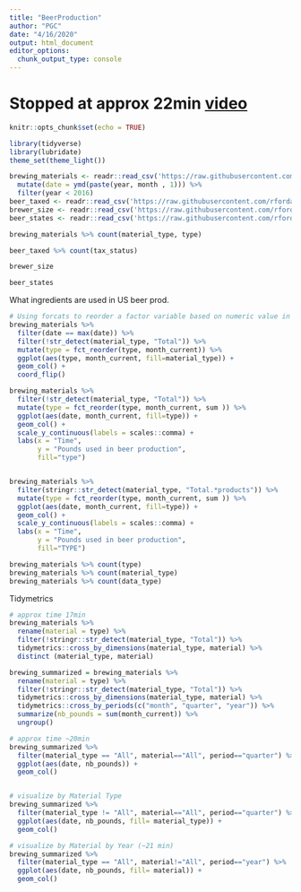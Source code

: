 ```yaml
---
title: "BeerProduction"
author: "PGC"
date: "4/16/2020"
output: html_document
editor_options: 
  chunk_output_type: console
---
```


# Stopped at approx 22min [video](https://www.youtube.com/watch?v=1R4X09w7tQ8)

```r
knitr::opts_chunk$set(echo = TRUE)
```


```r
library(tidyverse)
library(lubridate)
theme_set(theme_light())

brewing_materials <- readr::read_csv('https://raw.githubusercontent.com/rfordatascience/tidytuesday/master/data/2020/2020-03-31/brewing_materials.csv') %>% 
  mutate(date = ymd(paste(year, month , 1))) %>%
  filter(year < 2016)
beer_taxed <- readr::read_csv('https://raw.githubusercontent.com/rfordatascience/tidytuesday/master/data/2020/2020-03-31/beer_taxed.csv')
brewer_size <- readr::read_csv('https://raw.githubusercontent.com/rfordatascience/tidytuesday/master/data/2020/2020-03-31/brewer_size.csv')
beer_states <- readr::read_csv('https://raw.githubusercontent.com/rfordatascience/tidytuesday/master/data/2020/2020-03-31/beer_states.csv')
```


```r
brewing_materials %>% count(material_type, type)

beer_taxed %>% count(tax_status)

brewer_size

beer_states
```


What ingredients are used in US beer prod.
```r
# Using forcats to reorder a factor variable based on numeric value in another column
brewing_materials %>%
  filter(date == max(date)) %>%
  filter(!str_detect(material_type, "Total")) %>%
  mutate(type = fct_reorder(type, month_current)) %>%
  ggplot(aes(type, month_current, fill=material_type)) +
  geom_col() + 
  coord_flip()

brewing_materials %>%
  filter(!str_detect(material_type, "Total")) %>%
  mutate(type = fct_reorder(type, month_current, sum )) %>%
  ggplot(aes(date, month_current, fill=type)) +
  geom_col() +
  scale_y_continuous(labels = scales::comma) +
  labs(x = "Time",
       y = "Pounds used in beer production",
       fill="type")


brewing_materials %>%
  filter(stringr::str_detect(material_type, "Total.*products")) %>%
  mutate(type = fct_reorder(type, month_current, sum )) %>%
  ggplot(aes(date, month_current, fill=type)) +
  geom_col() +
  scale_y_continuous(labels = scales::comma) +
  labs(x = "Time",
       y = "Pounds used in beer production",
       fill="TYPE")
```


```r
brewing_materials %>% count(type)
brewing_materials %>% count(material_type)
brewing_materials %>% count(data_type)
```


Tidymetrics

```r
# approx time 17min
brewing_materials %>%
  rename(material = type) %>%
  filter(!stringr::str_detect(material_type, "Total")) %>%
  tidymetrics::cross_by_dimensions(material_type, material) %>%
  distinct (material_type, material)

brewing_summarized = brewing_materials %>%
  rename(material = type) %>%
  filter(!stringr::str_detect(material_type, "Total")) %>%
  tidymetrics::cross_by_dimensions(material_type, material) %>%
  tidymetrics::cross_by_periods(c("month", "quarter", "year")) %>%
  summarize(nb_pounds = sum(month_current)) %>% 
  ungroup()

# approx time ~20min
brewing_summarized %>%
  filter(material_type == "All", material=="All", period=="quarter") %>%
  ggplot(aes(date, nb_pounds)) +
  geom_col()


# visualize by Material Type
brewing_summarized %>%
  filter(material_type != "All", material=="All", period=="quarter") %>%
  ggplot(aes(date, nb_pounds, fill= material_type)) +
  geom_col()

# visualize by Material by Year (~21 min)
brewing_summarized %>%
  filter(material_type == "All", material!="All", period=="year") %>%
  ggplot(aes(date, nb_pounds, fill= material)) +
  geom_col()
```





